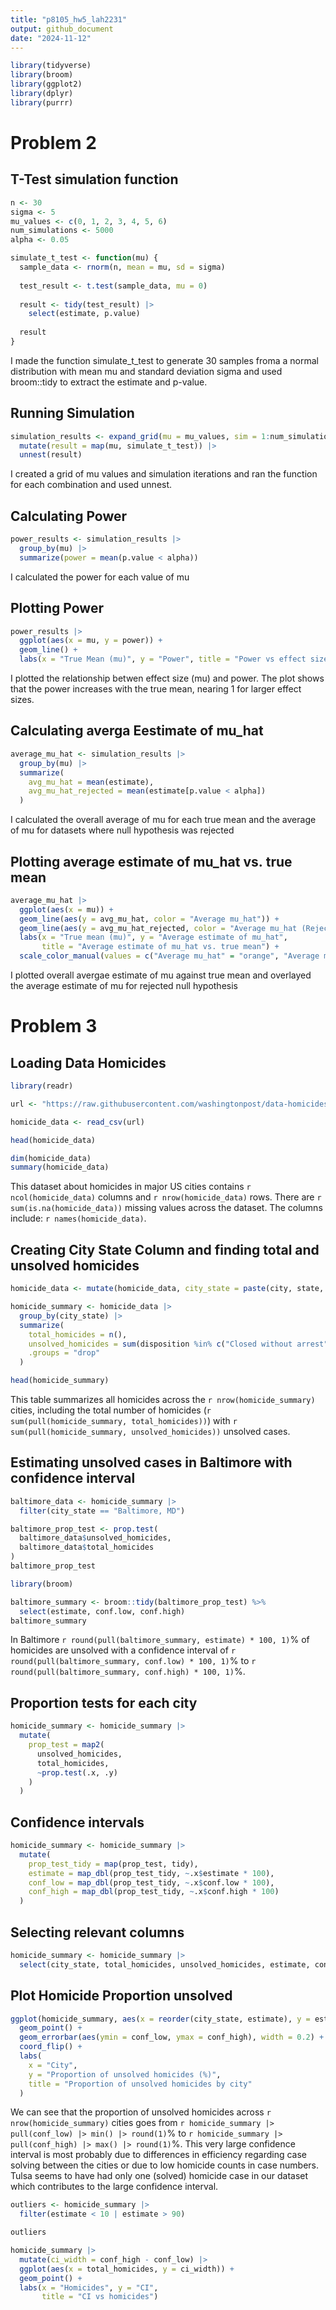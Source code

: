 ```yaml
---
title: "p8105_hw5_lah2231"
output: github_document
date: "2024-11-12"
---
```

```r
library(tidyverse)
library(broom)
library(ggplot2)
library(dplyr)
library(purrr)
```


# Problem 2

## T-Test simulation function
```r
n <- 30
sigma <- 5
mu_values <- c(0, 1, 2, 3, 4, 5, 6)
num_simulations <- 5000
alpha <- 0.05

simulate_t_test <- function(mu) {
  sample_data <- rnorm(n, mean = mu, sd = sigma)
  
  test_result <- t.test(sample_data, mu = 0)
  
  result <- tidy(test_result) |>
    select(estimate, p.value)
  
  result
}
```
I made the function simulate_t_test to generate 30 samples froma a normal distribution with mean mu and standard deviation sigma and used broom::tidy to extract the estimate and p-value.


## Running Simulation
```r
simulation_results <- expand_grid(mu = mu_values, sim = 1:num_simulations) |>
  mutate(result = map(mu, simulate_t_test)) |>
  unnest(result)
```
I created a grid of mu values and simulation iterations and ran the function for each combination and used unnest. 

## Calculating Power
```r
power_results <- simulation_results |>
  group_by(mu) |>
  summarize(power = mean(p.value < alpha))
```
I calculated the power for each value of mu

## Plotting Power
```r
power_results |>
  ggplot(aes(x = mu, y = power)) +
  geom_line() +
  labs(x = "True Mean (mu)", y = "Power", title = "Power vs effect size (True mean")
```
I plotted the relationship betwen effect size (mu) and power. The plot shows that the power increases with the true mean, nearing 1 for larger effect sizes.

## Calculating averga Eestimate of mu_hat
```r
average_mu_hat <- simulation_results |>
  group_by(mu) |>
  summarize(
    avg_mu_hat = mean(estimate),
    avg_mu_hat_rejected = mean(estimate[p.value < alpha])
  )
```
I calculated the overall average of mu for each true mean and the average of mu for datasets where null hypothesis was rejected


## Plotting average estimate of mu_hat vs. true mean
```r
average_mu_hat |>
  ggplot(aes(x = mu)) +
  geom_line(aes(y = avg_mu_hat, color = "Average mu_hat")) +
  geom_line(aes(y = avg_mu_hat_rejected, color = "Average mu_hat (Rejected)")) +
  labs(x = "True mean (mu)", y = "Average estimate of mu_hat",
       title = "Average estimate of mu_hat vs. true mean") +
  scale_color_manual(values = c("Average mu_hat" = "orange", "Average mu_hat (rejected)" = "green"))
```
I plotted overall avergae estimate of mu against true mean and overlayed the average estimate of mu for rejected null hypothesis


# Problem 3

## Loading Data Homicides
```r
library(readr)

url <- "https://raw.githubusercontent.com/washingtonpost/data-homicides/master/homicide-data.csv"

homicide_data <- read_csv(url)

head(homicide_data)
```

```r
dim(homicide_data)
summary(homicide_data)
```

This dataset about homicides in major US cities contains `r ncol(homicide_data)` columns and `r nrow(homicide_data)` rows. There are `r sum(is.na(homicide_data))` missing values across the dataset. The columns include: `r names(homicide_data)`.

## Creating City State Column and finding total and unsolved homicides
```r
homicide_data <- mutate(homicide_data, city_state = paste(city, state, sep = ", "))

homicide_summary <- homicide_data |>
  group_by(city_state) |>
  summarize(
    total_homicides = n(),
    unsolved_homicides = sum(disposition %in% c("Closed without arrest", "Open/No arrest")),
    .groups = "drop"
  )

head(homicide_summary)
```

This table summarizes all homicides across the `r nrow(homicide_summary)` cities, including the total number of homicides (`r sum(pull(homicide_summary, total_homicides))`) with `r sum(pull(homicide_summary, unsolved_homicides))` unsolved cases.

## Estimating unsolved cases in Baltimore with confidence interval
```r
baltimore_data <- homicide_summary |>
  filter(city_state == "Baltimore, MD")

baltimore_prop_test <- prop.test(
  baltimore_data$unsolved_homicides,
  baltimore_data$total_homicides
)
baltimore_prop_test 

library(broom)

baltimore_summary <- broom::tidy(baltimore_prop_test) %>%
  select(estimate, conf.low, conf.high)
baltimore_summary
```


In Baltimore `r round(pull(baltimore_summary, estimate) * 100, 1)`% of homicides are unsolved with a confidence interval of `r round(pull(baltimore_summary, conf.low) * 100, 1)`% to `r round(pull(baltimore_summary, conf.high) * 100, 1)`%.

## Proportion tests for each city
```r
homicide_summary <- homicide_summary |>
  mutate(
    prop_test = map2(
      unsolved_homicides, 
      total_homicides, 
      ~prop.test(.x, .y)
    )
  )
```
## Confidence intervals
```r
homicide_summary <- homicide_summary |>
  mutate(
    prop_test_tidy = map(prop_test, tidy),
    estimate = map_dbl(prop_test_tidy, ~.x$estimate * 100),
    conf_low = map_dbl(prop_test_tidy, ~.x$conf.low * 100),
    conf_high = map_dbl(prop_test_tidy, ~.x$conf.high * 100)
  )
```

## Selecting relevant columns
```r
homicide_summary <- homicide_summary |>
  select(city_state, total_homicides, unsolved_homicides, estimate, conf_low, conf_high)
```

## Plot Homicide Proportion unsolved
```r
ggplot(homicide_summary, aes(x = reorder(city_state, estimate), y = estimate)) +
  geom_point() +
  geom_errorbar(aes(ymin = conf_low, ymax = conf_high), width = 0.2) +
  coord_flip() +
  labs(
    x = "City",
    y = "Proportion of unsolved homicides (%)",
    title = "Proportion of unsolved homicides by city"
  )
```


We can see that the proportion of unsolved homicides across `r nrow(homicide_summary)` cities goes from `r homicide_summary |> pull(conf_low) |> min() |> round(1)`% to `r homicide_summary |> pull(conf_high) |> max() |> round(1)`%. This very large confidence interval is most probably due to differences in efficiency regarding case solving between the cities or due to low homicide counts in case numbers. Tulsa seems to have had only one (solved) homicide case in our dataset which contributes to the large confidence interval.

```r
outliers <- homicide_summary |>
  filter(estimate < 10 | estimate > 90)

outliers
```

```r
homicide_summary |>
  mutate(ci_width = conf_high - conf_low) |>
  ggplot(aes(x = total_homicides, y = ci_width)) +
  geom_point() +
  labs(x = "Homicides", y = "CI",
       title = "CI vs homicides")
```










